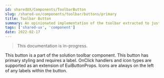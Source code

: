 ```yaml
---
id: sharedUX/Components/ToolbarButton
slug: /shared-ux/components/toolbar/buttons/primary
title: Toolbar Button
summary: An opinionated implementation of the toolbar extracted to just the button.
tags: ['shared-ux', 'component']
date: 2022-02-17
---
```


> This documentation is in-progress.

This button is a part of the solution toolbar component. This button has primary styling and requires a label. OnClick handlers and icon types are supported as an extension of EuiButtonProps. Icons are always on the left of any labels within the button.
